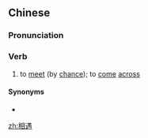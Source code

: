 ==Chinese==
{{zh-forms}}

===Pronunciation===
{{zh-pron
|m=xiāngyù
|c=soeng1 jyu6
|mn=sio-gū/siong-gū
|cat=v
}}

===Verb===
{{zh-verb}}

# {{lb|zh|literary}} to [[meet]] (by [[chance]]); to [[come]] [[across]]

====Synonyms====
* {{zh-l|相逢}}

[[zh:相遇]]